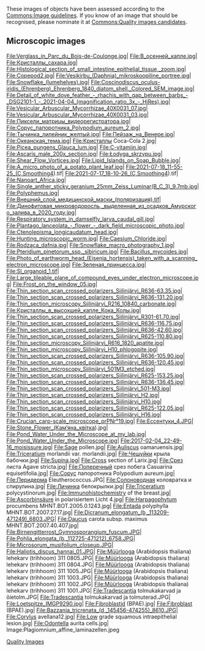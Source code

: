 These images of objects have been assessed according to the [[Commons:Image guidelines]]. If you know of an image that should be recognised, please nominate it at [[Commons:Quality images candidates]].
==Microscopic images==
<gallery widths="145px">
File:Verglass_in_Parc_du_Bois-de-Coulonge.jpg|
File:В_осенней_капле.jpg|
File:Кристаллы_сахара.jpg|
File:Histological_section_of_small_intestine_epithelial_tissue,_zoom.jpg|
File:Copepod2.jpg|
File:Vesikirbu_(Daphnia)_mikroskoopiline_portree.jpg|
File:Snowflake_(lumehelves).jpg|
File:Coscinodiscus_oculus-iridis_(Ehrenberg)_Ehrenberg_1840_diatom_shell._Colored_SEM_image.jpg|
File:Detail_of_white_dove_feather_-_rhachis_with_gap_between_barbs_-_DSG2101-1_-_2021-04-04_(magnification_ratio_3x_-_HiRes).jpg|
File:Vesicular_Arbuscular_Mycorrhizae_40X0031_07.jpg|
File:Vesicular_Arbuscular_Mycorrhizae_40X0031_03.jpg|
File:Пиксели_матрицы_видеорегистратора.jpg|
File:Сорус_папоротника_Polypodium_aureum_2.jpg|
File:Тычинка_лилейник_желтый.jpg|
File:Пейзаж_на_Венере.jpg|
File:Океанская_тема.jpg|
File:Кристаллы Coca-Cola 2.jpg|
File:Picea_pungens_Glauca_lum.jpg|
File:C-vitamiin.jpg|
File:Ascaris_male_200x_section.jpg|
File:Łodyga_skrzypu.jpg|
File:Shear_Flow_Vortices.jpg|
File:Lipid_Islands_on_Soap_Bubble.jpg|
File:A_micro_photo_of_a_potato_plant_leaf.jpg|
File:2021-07-18_11-55-25_(C,Smoothing4).tif|
File:2021-07-17_18-10-26_(C,Smoothing4).tif|
File:Nanoart_Africa.jpg|
File:Single_anther_sticky_geranium_25mm_Zeiss_Luminar(B_C_3)_9.7mb.jpg|
File:Polyphemus.jpg|
File:Внешний_слой_медицинской_маски_(поляризация).tif|
File:Динофитовая_микроводоросль,_выделенная_из_осадков_Амурского_залива_в_2020_году.jpg|
File:Respiratory_system_in_damselfly_larva_caudal_gill.jpg|
File:Plantago_lanceolata_-_flower_-_dark_field_microscopic_photo.jpg|
File:Ctenolepisma_longicaudatum_head.jpg|
File:Hunting_microscopic_worm.jpg|
File:Caesium_Chloride.jpg|
File:Rodząca_dafnia.jpg|
File:Snowflake_macro_photography_1.jpg|
File:Pteridium_pinetorum_ssp._sibiricum.jpg|
File:Bacillus_mycoides.jpg|
File:Photo_of_earthworm_head_(Eisenia_hortensis)_taken_with_a_scanning_electron_microscope.jpg|
File:Зеленая_принцесса.jpg|
File:SI_organoid_1.tif|
File:Large_tileable_plane_of_compound_eyes_under_electron_microscope.jpg|
File:Frost_on_the_window_05.jpg|
File:Thin_section_scan_crossed_polarizers_Siilinjärvi_R636-63.35.jpg|
File:Thin_section_scan_crossed_polarizers_Siilinjärvi_R636-131.20.jpg|
File:Thin_section_microscopy_Siilinjärvi_R216_10840_carbonate.jpg|
File:Кристаллы_в_высохшей_капле_Кока_Колы.jpg|
File:Thin_section_scan_crossed_polarizers_Siilinjärvi_R301-61.70.jpg|
File:Thin_section_scan_crossed_polarizers_Siilinjärvi_R636-116.75.jpg|
File:Thin_section_scan_crossed_polarizers_Siilinjärvi_R636-42.60.jpg|
File:Thin_section_scan_crossed_polarizers_Siilinjärvi_R625-110.80.jpg|
File:Thin_section_microscopy_Siilinjärvi_R616_1820_apatite.jpg|
File:Thin_section_microscopy_Siilinjärvi_H10_phlogopite.jpg|
File:Thin_section_scan_crossed_polarizers_Siilinjärvi_R636-105.90.jpg|
File:Thin_section_scan_crossed_polarizers_Siilinjärvi_R636-120.45.jpg|
File:Thin_section_microscopy_Siilinjärvi_501M3_etched.jpg|
File:Thin_section_scan_crossed_polarizers_Siilinjärvi_R625-153.25.jpg|
File:Thin_section_scan_crossed_polarizers_Siilinjärvi_R636-136.45.jpg|
File:Thin_section_scan_crossed_polarizers_Siilinjärvi_501-M3.jpg|
File:Thin_section_scan_crossed_polarizers_Siilinjärvi_H2.jpg|
File:Thin_section_scan_crossed_polarizers_Siilinjärvi_H10.jpg|
File:Thin_section_scan_crossed_polarizers_Siilinjärvi_R625-122.05.jpg|
File:Thin_section_scan_crossed_polarizers_Siilinjärvi_H16.jpg|
File:Crucian_carp-scale_microscope_prPNr°19.jpg|
File:Ессентуки_4.JPG|
File:Stone_Flower_(Кам’яна_квітка).jpg|
File:Pond_Water_Under_the_Microscope_at_my_lab.jpg|
File:Pond_Water_Under_the_Microscope.jpg|
File:2017-02-04_22-49-16_moisissure.jpg|
File:Sage pollen.jpg|
File:Auliscus oamaruensis.jpg|
File:Triceratium morlandii var. morlandii.jpg|
File:Чешуйки крыла бабочки.jpg|
File:Supina.jpg|
File:Cross section of Larix.jpg|
File:Срез листа Agave stricta.jpg|
File:Поперечный срез побега Casuarina equisetifolia.jpg|
File:Сорус папоротника Polypodium aureum.jpg|
File:Перидерма Eleutherococcus.JPG|
File:Солоноводная коловратка и спирулина.jpg|
File:Личинка белокрылки.jpg|
File:Triceratium polycystinorum.jpg|
File:Immunohistochemistry of the breast.jpg|
File:Ascorbinsäure in polarisiertem Licht 4.jpg|
File:Harpagophytum procumbens MHNT.BOT.2005.0.1243.jpg|
File:Entada polyphylla MHNT.BOT.2007.27.17.jpg|
File:Dicranum_elongatum_(b,_113209-471249)_6803.JPG|
File:Daucus carota subsp. maximus MHNT.BOT.2007.40.407.jpg|
File:Birnengitterrost_Gymnosporangium_fuscum.JPG|
File:Pohlia_elongata_(b,_112725-471212)_6758.JPG|
File:Microsorum_musifolium_closeup.JPG|
File:Haliotis_discus_hannai_01.JPG|
File:Müürlooga (Arabidopsis thaliana) lehekarv (trihhoom) 311 0805.JPG|
File:Müürlooga (Arabidopsis thaliana) lehekarv (trihhoom) 311 0804.JPG|
File:Müürlooga (Arabidopsis thaliana) lehekarv (trihhoom) 311 1005.JPG|
File:Müürlooga (Arabidopsis thaliana) lehekarv (trihhoom) 311 1003.JPG|
File:Müürlooga (Arabidopsis thaliana) lehekarv (trihhoom) 311 1002.JPG|
File:Müürlooga (Arabidopsis thaliana) lehekarv (trihhoom) 311 1001.JPG|
File:Tradescantia tolmukakarvad ja õietolm.JPG|
File:Tradescantia tolmukakarvad ja tolmuterad.JPG|
File:Loetspitze_IMGP9290.jpg|
File:Fibroblastid (BPAE).jpg|
File:Fibroblast (BPAE).jpg|
File:Bazzania_tricrenata_(d,_145456-474255)_8610.JPG|
File:Corylus avellana12.jpg|
File:Low grade squamous intraepithelial lesion.jpg|
File:Odontella aurita cells.jpg|
Image:Plagiomnium_affine_laminazellen.jpeg
</gallery>
[[Category:Microscopic images| Quality Images]]
